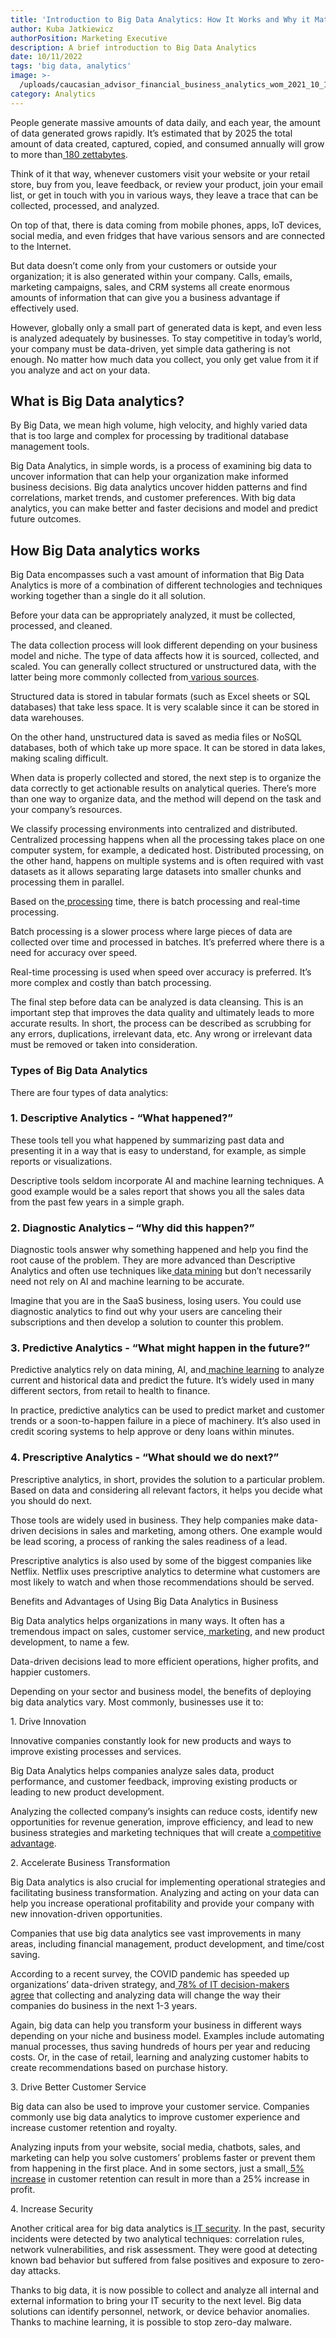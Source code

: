 ```yaml
---
title: 'Introduction to Big Data Analytics: How It Works and Why it Matters'
author: Kuba Jatkiewicz
authorPosition: Marketing Executive
description: A brief introduction to Big Data Analytics
date: 10/11/2022
tags: 'big data, analytics'
image: >-
  /uploads/caucasian_advisor_financial_business_analytics_wom_2021_10_19_03_49_21_utc_4039fb497b.webp
category: Analytics
---
```


People generate massive amounts of data daily, and each year, the amount of data generated grows rapidly. It’s estimated that by 2025 the total amount of data created, captured, copied, and consumed annually will grow to more than[ 180 zettabytes](https://www.statista.com/statistics/871513/worldwide-data-created).

Think of it that way, whenever customers visit your website or your retail store, buy from you, leave feedback, or review your product, join your email list, or get in touch with you in various ways, they leave a trace that can be collected, processed, and analyzed.

On top of that, there is data coming from mobile phones, apps, IoT devices, social media, and even fridges that have various sensors and are connected to the Internet.

But data doesn’t come only from your customers or outside your organization; it is also generated within your company. Calls, emails, marketing campaigns, sales, and CRM systems all create enormous amounts of information that can give you a business advantage if effectively used.

However, globally only a small part of generated data is kept, and even less is analyzed adequately by businesses. To stay competitive in today’s world, your company must be data-driven, yet simple data gathering is not enough. No matter how much data you collect, you only get value from it if you analyze and act on your data.

## What is Big Data analytics?

By Big Data, we mean high volume, high velocity, and highly varied data that is too large and complex for processing by traditional database management tools.

Big Data Analytics, in simple words, is a process of examining big data to uncover information that can help your organization make informed business decisions. Big data analytics uncover hidden patterns and find correlations, market trends, and customer preferences. With big data analytics, you can make better and faster decisions and model and predict future outcomes.

## How Big Data analytics works

Big Data encompasses such a vast amount of information that Big Data Analytics is more of a combination of different technologies and techniques working together than a single do it all solution.

Before your data can be appropriately analyzed, it must be collected, processed, and cleaned.

The data collection process will look different depending on your business model and niche. The type of data affects how it is sourced, collected, and scaled. You can generally collect structured or unstructured data, with the latter being more commonly collected from[ various sources](https://www.ibm.com/cloud/blog/structured-vs-unstructured-data\).).

Structured data is stored in tabular formats (such as Excel sheets or SQL databases) that take less space. It is very scalable since it can be stored in data warehouses.

On the other hand, unstructured data is saved as media files or NoSQL databases, both of which take up more space. It can be stored in data lakes, making scaling difficult.

When data is properly collected and stored, the next step is to organize the data correctly to get actionable results on analytical queries. There’s more than one way to organize data, and the method will depend on the task and your company’s resources.

We classify processing environments into centralized and distributed. Centralized processing happens when all the processing takes place on one computer system, for example, a dedicated host. Distributed processing, on the other hand, happens on multiple systems and is often required with vast datasets as it allows separating large datasets into smaller chunks and processing them in parallel.  

Based on the[ processing](https://www.geeksforgeeks.org/difference-between-batch-processing-and-real-time-processing-system/#:~:text=In%20batch%20processing%20processor%20only,and%20active%20all%20the%20time.\&text=Jobs%20with%20similar%20requirements%20are,the%20computer%20as%20a%20group.) time, there is batch processing and real-time processing.

Batch processing is a slower process where large pieces of data are collected over time and processed in batches. It’s preferred where there is a need for accuracy over speed.  

Real-time processing is used when speed over accuracy is preferred. It’s more complex and costly than batch processing.

The final step before data can be analyzed is data cleansing. This is an important step that improves the data quality and ultimately leads to more accurate results. In short, the process can be described as scrubbing for any errors, duplications, irrelevant data, etc. Any wrong or irrelevant data must be removed or taken into consideration.

### Types of Big Data Analytics

There are four types of data analytics:

### 1. Descriptive Analytics - “What happened?”

These tools tell you what happened by summarizing past data and presenting it in a way that is easy to understand, for example, as simple reports or visualizations.

Descriptive tools seldom incorporate AI and machine learning techniques. A good example would be a sales report that shows you all the sales data from the past few years in a simple graph.

### 2. Diagnostic Analytics – “Why did this happen?”

Diagnostic tools answer why something happened and help you find the root cause of the problem. They are more advanced than Descriptive Analytics and often use techniques like[ data mining](https://www.simplilearn.com/what-is-data-mining-article) but don’t necessarily need not rely on AI and machine learning to be accurate.

Imagine that you are in the SaaS business, losing users. You could use diagnostic analytics to find out why your users are canceling their subscriptions and then develop a solution to counter this problem.

### 3. Predictive Analytics - “What might happen in the future?”

Predictive analytics rely on data mining, AI, and[ machine learning](https://www.simplilearn.com/tutorials/machine-learning-tutorial/what-is-machine-learning) to analyze current and historical data and predict the future. It’s widely used in many different sectors, from retail to health to finance.

In practice, predictive analytics can be used to predict market and customer trends or a soon-to-happen failure in a piece of machinery. It’s also used in credit scoring systems to help approve or deny loans within minutes.

### 4. Prescriptive Analytics - “What should we do next?”

Prescriptive analytics, in short, provides the solution to a particular problem. Based on data and considering all relevant factors, it helps you decide what you should do next.  

Those tools are widely used in business. They help companies make data-driven decisions in sales and marketing, among others. One example would be lead scoring, a process of ranking the sales readiness of a lead.

Prescriptive analytics is also used by some of the biggest companies like Netflix. Netflix uses prescriptive analytics to determine what customers are most likely to watch and when those recommendations should be served.

Benefits and Advantages of Using Big Data Analytics in Business

Big Data analytics helps organizations in many ways. It often has a tremendous impact on sales, customer service,[ marketing](https://www.forbes.com/sites/forbescommunicationscouncil/2022/02/03/market-smarter-how-to-personalize-customer-interactions-with-data-analytics/?sh=58a5be806516), and new product development, to name a few.

Data-driven decisions lead to more efficient operations, higher profits, and happier customers.

Depending on your sector and business model, the benefits of deploying big data analytics vary. Most commonly, businesses use it to:

1\. Drive Innovation

Innovative companies constantly look for new products and ways to improve existing processes and services.

Big Data Analytics helps companies analyze sales data, product performance, and customer feedback, improving existing products or leading to new product development.

Analyzing the collected company’s insights can reduce costs, identify new opportunities for revenue generation, improve efficiency, and lead to new business strategies and marketing techniques that will create a[ competitive advantage](https://sloanreview.mit.edu/projects/analytics-as-a-source-of-business-innovation/).

2\. Accelerate Business Transformation

Big Data analytics is also crucial for implementing operational strategies and facilitating business transformation. Analyzing and acting on your data can help you increase operational profitability and provide your company with new innovation-driven opportunities.

Companies that use big data analytics see vast improvements in many areas, including financial management, product development, and time/cost saving.

According to a recent survey, the COVID pandemic has speeded up organizations’ data-driven strategy, and[ 78% of IT decision-makers agree](https://foundryco.com/tools-for-marketers/research-data-and-analytics/) that collecting and analyzing data will change the way their companies do business in the next 1-3 years.

Again, big data can help you transform your business in different ways depending on your niche and business model. Examples include automating manual processes, thus saving hundreds of hours per year and reducing costs. Or, in the case of retail, learning and analyzing customer habits to create recommendations based on purchase history.

3\. Drive Better Customer Service

Big data can also be used to improve your customer service. Companies commonly use big data analytics to improve customer experience and increase customer retention and royalty.

Analyzing inputs from your website, social media, chatbots, sales, and marketing can help you solve customers’ problems faster or prevent them from happening in the first place. And in some sectors, just a small,[ 5% increase](https://media.bain.com/Images/BB_Prescription_cutting_costs.pdf) in customer retention can result in more than a 25% increase in profit.

4\. Increase Security

Another critical area for big data analytics is[ IT security](https://www.exabeam.com/siem-guide/siem-analytics/). In the past, security incidents were detected by two analytical techniques: correlation rules, network vulnerabilities, and risk assessment. They were good at detecting known bad behavior but suffered from false positives and exposure to zero-day attacks.

Thanks to big data, it is now possible to collect and analyze all internal and external information to bring your IT security to the next level. Big data solutions can identify personnel, network, or device behavior anomalies. Thanks to machine learning, it is possible to stop zero-day malware.
